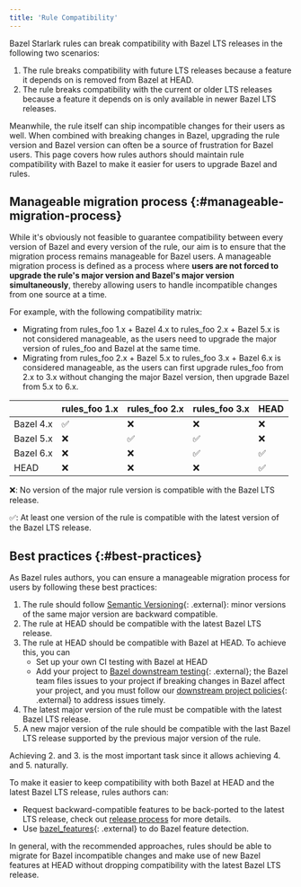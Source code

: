 ```yaml
---
title: 'Rule Compatibility'
---
```


Bazel Starlark rules can break compatibility with Bazel LTS releases in the
following two scenarios:

1.  The rule breaks compatibility with future LTS releases because a feature it
    depends on is removed from Bazel at HEAD.
1.  The rule breaks compatibility with the current or older LTS releases because
    a feature it depends on is only available in newer Bazel LTS releases.

Meanwhile, the rule itself can ship incompatible changes for their users as
well. When combined with breaking changes in Bazel, upgrading the rule version
and Bazel version can often be a source of frustration for Bazel users. This
page covers how rules authors should maintain rule compatibility with Bazel to
make it easier for users to upgrade Bazel and rules.

## Manageable migration process {:#manageable-migration-process}

While it's obviously not feasible to guarantee compatibility between every
version of Bazel and every version of the rule, our aim is to ensure that the
migration process remains manageable for Bazel users. A manageable migration
process is defined as a process where **users are not forced to upgrade the
rule's major version and Bazel's major version simultaneously**, thereby
allowing users to handle incompatible changes from one source at a time.

For example, with the following compatibility matrix:

*   Migrating from rules_foo 1.x + Bazel 4.x to rules_foo 2.x + Bazel 5.x is not
    considered manageable, as the users need to upgrade the major version of
    rules_foo and Bazel at the same time.
*   Migrating from rules_foo 2.x + Bazel 5.x to rules_foo 3.x + Bazel 6.x is
    considered manageable, as the users can first upgrade rules_foo from 2.x to
    3.x without changing the major Bazel version, then upgrade Bazel from 5.x to
    6.x.

| | rules_foo 1.x | rules_foo 2.x | rules_foo 3.x | HEAD |
| --- | --- | --- | --- | --- |
| Bazel 4.x | ✅ | ❌ | ❌ | ❌ |
| Bazel 5.x | ❌ | ✅ | ✅ | ❌ |
| Bazel 6.x | ❌ | ❌ | ✅ | ✅ |
| HEAD | ❌ | ❌ | ❌ | ✅ |

❌: No version of the major rule version is compatible with the Bazel LTS
release.

✅: At least one version of the rule is compatible with the latest version of the
Bazel LTS release.

## Best practices {:#best-practices}

As Bazel rules authors, you can ensure a manageable migration process for users
by following these best practices:

1.  The rule should follow [Semantic
    Versioning](https://semver.org/){: .external}: minor versions of the same
    major version are backward compatible.
1.  The rule at HEAD should be compatible with the latest Bazel LTS release.
1.  The rule at HEAD should be compatible with Bazel at HEAD. To achieve this,
    you can
    *   Set up your own CI testing with Bazel at HEAD
    *   Add your project to [Bazel downstream
        testing](https://github.com/bazelbuild/continuous-integration/blob/master/docs/downstream-testing.md){: .external};
        the Bazel team files issues to your project if breaking changes in Bazel
        affect your project, and you must follow our [downstream project
        policies](https://github.com/bazelbuild/continuous-integration/blob/master/docs/downstream-testing.md#downstream-project-policies){: .external}
        to address issues timely.
1.  The latest major version of the rule must be compatible with the latest
    Bazel LTS release.
1.  A new major version of the rule should be compatible with the last Bazel LTS
    release supported by the previous major version of the rule.

Achieving 2. and 3. is the most important task since it allows achieving 4. and
5.  naturally.

To make it easier to keep compatibility with both Bazel at HEAD and the latest
Bazel LTS release, rules authors can:

*   Request backward-compatible features to be back-ported to the latest LTS
    release, check out [release process](/versions/7.4.0/release#release-procedure-policies)
    for more details.
*   Use [bazel_features](https://github.com/bazel-contrib/bazel_features){: .external}
    to do Bazel feature detection.

In general, with the recommended approaches, rules should be able to migrate for
Bazel incompatible changes and make use of new Bazel features at HEAD without
dropping compatibility with the latest Bazel LTS release.